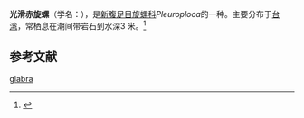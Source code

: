 {{Speciesbox
 |taxon=Pleuroploca glabra
 |authority=(Dunker, R.W., 1882)
}}
'''光滑赤旋螺'''（学名：''{{lang|la|Pleuroploca glabra}}''），是[[新腹足目|新腹足目]][[旋螺科|旋螺科]]''Pleuroploca''的一种。主要分布于[[台湾|台湾]]，常栖息在潮间带岩石到水深3 米。<ref>{{cite web|url=http://shell.sinica.edu.tw/chinese/shellbase_detail.php?science_no=3363|title=国际贝库：光滑赤旋螺|publisher=台湾贝类资料库|accessdate=2009-08-11|archive-date=2016-03-04|archive-url=https://web.archive.org/web/20160304101025/http://shell.sinica.edu.tw/chinese/shellbase_detail.php?science_no=3363|dead-url=no}}</ref>

== 参考文献 ==
{{reflist|2}}
{{Taxonbar|from=Q10890589}}

[[Category:赤旋螺屬|glabra]]